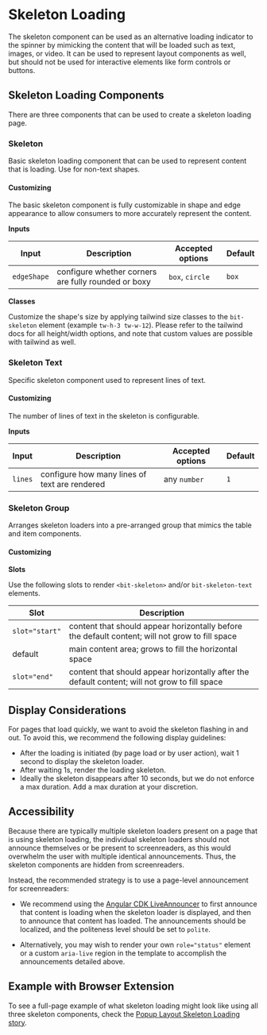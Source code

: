

<Meta title="Component Library/Skeleton" />

# Skeleton Loading

The skeleton component can be used as an alternative loading indicator to the spinner by mimicking
the content that will be loaded such as text, images, or video. It can be used to represent layout
components as well, but should not be used for interactive elements like form controls or buttons.

## Skeleton Loading Components

There are three components that can be used to create a skeleton loading page.

### Skeleton

Basic skeleton loading component that can be used to represent content that is loading. Use for
non-text shapes.

#### Customizing

The basic skeleton component is fully customizable in shape and edge appearance to allow consumers
to more accurately represent the content.

**Inputs**

| Input       | Description                                         | Accepted options | Default |
| ----------- | --------------------------------------------------- | ---------------- | ------- |
| `edgeShape` | configure whether corners are fully rounded or boxy | `box`, `circle`  | `box`   |

**Classes**

Customize the shape's size by applying tailwind size classes to the `bit-skeleton` element (example
`tw-h-3 tw-w-12`). Please refer to the tailwind docs for all height/width options, and note that
custom values are possible with tailwind as well.

<Canvas of={skeletonStories.Square} />
<Canvas of={skeletonStories.Circle} />

### Skeleton Text

Specific skeleton component used to represent lines of text.

#### Customizing

The number of lines of text in the skeleton is configurable.

**Inputs**

| Input   | Description                                   | Accepted options | Default |
| ------- | --------------------------------------------- | ---------------- | ------- |
| `lines` | configure how many lines of text are rendered | any `number`     | `1`     |

<Canvas of={skeletonTextStories.Text} />
<Canvas of={skeletonTextStories.TextMultiline} />

### Skeleton Group

Arranges skeleton loaders into a pre-arranged group that mimics the table and item components.

#### Customizing

**Slots**

Use the following slots to render `<bit-skeleton>` and/or `bit-skeleton-text` elements.

| Slot           | Description                                                                                     |
| -------------- | ----------------------------------------------------------------------------------------------- |
| `slot="start"` | content that should appear horizontally before the default content; will not grow to fill space |
| default        | main content area; grows to fill the horizontal space                                           |
| `slot="end"`   | content that should appear horizontally after the default content; will not grow to fill space  |

<Canvas of={skeletonGroupStories.Default} />

## Display Considerations

For pages that load quickly, we want to avoid the skeleton flashing in and out. To avoid this, we
recommend the following display guidelines:

- After the loading is initiated (by page load or by user action), wait 1 second to display the
  skeleton loader.
- After waiting 1s, render the loading skeleton.
- Ideally the skeleton disappears after 10 seconds, but we do not enforce a max duration. Add a max
  duration at your discretion.

## Accessibility

Because there are typically multiple skeleton loaders present on a page that is using skeleton
loading, the individual skeleton loaders should not announce themselves or be present to
screenreaders, as this would overwhelm the user with multiple identical announcements. Thus, the
skeleton components are hidden from screenreaders.

Instead, the recommended strategy is to use a page-level announcement for screenreaders:

- We recommend using the
  [Angular CDK LiveAnnouncer](https://material.angular.dev/cdk/a11y/overview#liveannouncer) to first
  announce that content is loading when the skeleton loader is displayed, and then to announce that
  content has loaded. The announcements should be localized, and the politeness level should be set
  to `polite`.

- Alternatively, you may wish to render your own `role="status"` element or a custom `aria-live`
  region in the template to accomplish the announcements detailed above.

## Example with Browser Extension

To see a full-page example of what skeleton loading might look like using all three skeleton
components, check the
[Popup Layout Skeleton Loading story](?path=/docs/browser-popup-layout--skeleton-loading).
